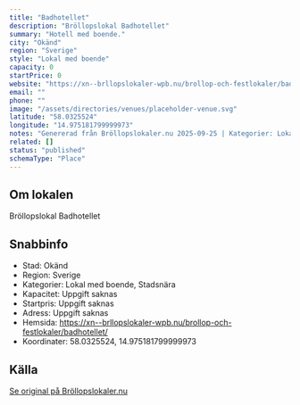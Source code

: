 ```yaml
---
title: "Badhotellet"
description: "Bröllopslokal Badhotellet"
summary: "Hotell med boende."
city: "Okänd"
region: "Sverige"
style: "Lokal med boende"
capacity: 0
startPrice: 0
website: "https://xn--brllopslokaler-wpb.nu/brollop-och-festlokaler/badhotellet/"
email: ""
phone: ""
image: "/assets/directories/venues/placeholder-venue.svg"
latitude: "58.0325524"
longitude: "14.975181799999973"
notes: "Genererad från Bröllopslokaler.nu 2025-09-25 | Kategorier: Lokal med boende, Stadsnära"
related: []
status: "published"
schemaType: "Place"
---
```


## Om lokalen

Bröllopslokal Badhotellet

## Snabbinfo

- Stad: Okänd
- Region: Sverige
- Kategorier: Lokal med boende, Stadsnära
- Kapacitet: Uppgift saknas
- Startpris: Uppgift saknas
- Adress: Uppgift saknas
- Hemsida: https://xn--brllopslokaler-wpb.nu/brollop-och-festlokaler/badhotellet/
- Koordinater: 58.0325524, 14.975181799999973

## Källa

[Se original på Bröllopslokaler.nu](https://xn--brllopslokaler-wpb.nu/brollop-och-festlokaler/badhotellet/)
